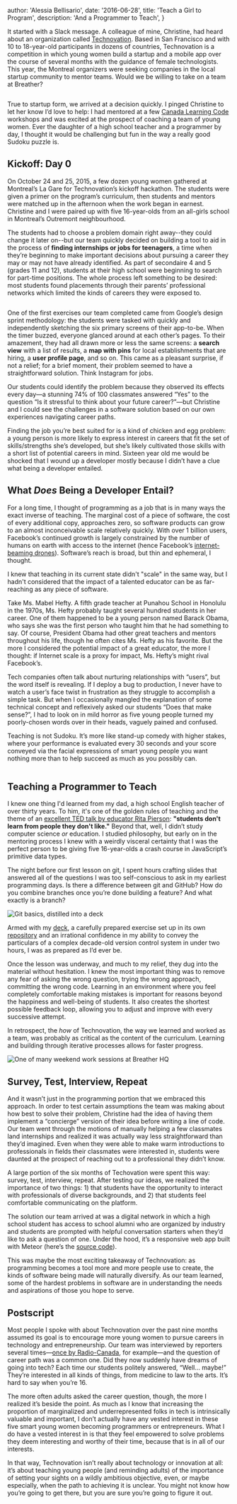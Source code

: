 
  author: 'Alessia Bellisario',
  date: '2016-06-28',
  title: 'Teach a Girl to Program',
  description: 'And a Programmer to Teach',
}


It started with a Slack message. A colleague of mine, Christine, had heard about an organization called [Technovation](https://technovationchallenge.org/). Based in San Francisco and with 10 to 18-year-old participants in dozens of countries, Technovation is a competition in which young women build a startup and a mobile app over the course of several months with the guidance of female technologists. This year, the Montreal organizers were seeking companies in the local startup community to mentor teams. Would we be willing to take on a team at Breather?

<Image src={slack} alt="" />

True to startup form, we arrived at a decision quickly. I pinged Christine to let her know I’d love to help: I had mentored at a few [Canada Learning Code](https://www.canadalearningcode.ca/) workshops and was excited at the prospect of coaching a team of young women. Ever the daughter of a high school teacher and a programmer by day, I thought it would be challenging but fun in the way a really good Sudoku puzzle is.

## Kickoff: Day 0

On October 24 and 25, 2015, a few dozen young women gathered at Montreal’s La Gare for Technovation’s kickoff hackathon. The students were given a primer on the program’s curriculum, then students and mentors were matched up in the afternoon when the work began in earnest. Christine and I were paired up with five 16-year-olds from an all-girls school in Montreal’s Outremont neighbourhood.

The students had to choose a problem domain right away--they could change it later on--but our team quickly decided on building a tool to aid in the process of **finding internships or jobs for teenagers**, a time when they’re beginning to make important decisions about pursuing a career they may or may not have already identified. As part of secondaire 4 and 5 (grades 11 and 12), students at their high school were beginning to search for part-time positions. The whole process left something to be desired: most students found placements through their parents’ professional networks which limited the kinds of careers they were exposed to.

<Image src={teamhackathon} alt="" />

One of the first exercises our team completed came from Google’s design sprint methodology: the students were tasked with quickly and independently sketching the six primary screens of their app-to-be. When the timer buzzed, everyone glanced around at each other’s pages. To their amazement, they had all drawn more or less the same screens: a **search view** with a list of results, a **map with pins** for local establishments that are hiring, a **user profile page**, and so on. This came as a pleasant surprise, if not a relief; for a brief moment, their problem seemed to have a straightforward solution. Think Instagram for jobs.

Our students could identify the problem because they observed its effects every day—a stunning 74% of 100 classmates answered “Yes” to the question “Is it stressful to think about your future career?”—but Christine and I could see the challenges in a software solution based on our own experiences navigating career paths.

Finding the job you’re best suited for is a kind of chicken and egg problem: a young person is more likely to express interest in careers that fit the set of skills/strengths she’s developed, but she’s likely cultivated those skills with a short list of potential careers in mind. Sixteen year old me would be shocked that I wound up a developer mostly because I didn’t have a clue what being a developer entailed.

## What _Does_ Being a Developer Entail?

For a long time, I thought of programming as a job that is in many ways the exact inverse of teaching. The marginal cost of a piece of software, the cost of every additional copy, approaches zero, so software products can grow to an almost inconceivable scale relatively quickly. With over 1 billion users, Facebook’s continued growth is largely constrained by the number of humans on earth with access to the internet (hence Facebook’s [internet-beaming drones](https://www.theguardian.com/technology/2015/jul/31/facebook-finishes-aquila-solar-powered-internet-drone-with-span-of-a-boeing-737)). Software’s reach is broad, but thin and ephemeral, I thought.

I knew that teaching in its current state didn't "scale" in the same way, but I hadn't considered that the impact of a talented educator can be as far-reaching as any piece of software.

Take Ms. Mabel Hefty. A fifth grade teacher at Punahou School in Honolulu in the 1970s, Ms. Hefty probably taught several hundred students in her career. One of them happened to be a young person named Barack Obama, who says she was the first person who taught him that he had something to say. Of course, President Obama had other great teachers and mentors throughout his life, though he often cites Ms. Hefty as his favorite. But the more I considered the potential impact of a great educator, the more I thought: if Internet scale is a proxy for impact, Ms. Hefty’s might rival Facebook’s.

Tech companies often talk about nurturing relationships with “users”, but the word itself is revealing. If I deploy a bug to production, I never have to watch a user’s face twist in frustration as they struggle to accomplish a simple task. But when I occasionally mangled the explanation of some technical concept and reflexively asked our students “Does that make sense?”, I had to look on in mild horror as five young people turned my poorly-chosen words over in their heads, vaguely pained and confused.

Teaching is not Sudoku. It’s more like stand-up comedy with higher stakes, where your performance is evaluated every 30 seconds and your score conveyed via the facial expressions of smart young people you want nothing more than to help succeed as much as you possibly can.

<Image src={goats} alt="" />

## Teaching a Programmer to Teach

I knew one thing I'd learned from my dad, a high school English teacher of over thirty years. To him, it's one of the golden rules of teaching and the theme of an [excellent TED talk by educator Rita Pierson](https://www.ted.com/talks/rita_pierson_every_kid_needs_a_champion?language=en#t-450445): **"students don't learn from people they don't like."** Beyond that, well, I didn’t study computer science _or_ education. I studied philosophy, but early on in the mentoring process I knew with a weirdly visceral certainty that I was the perfect person to be giving five 16-year-olds a crash course in JavaScript’s primitive data types.

The night before our first lesson on git, I spent hours crafting slides that answered all of the questions I was too self-conscious to ask in my earliest programming days. Is there a difference between git and GitHub? How do you combine branches once you’re done building a feature? And what exactly is a branch?

<Image src={introtogit} alt="Git basics, distilled into a deck" />

Armed with my [deck](https://github.com/alessbell/git_prez/blob/master/git.pdf), a carefully prepared exercise set up in its own [repository](https://github.com/futurenowteam/collaborative_writing) and an irrational confidence in my ability to convey the particulars of a complex decade-old version control system in under two hours, I was as prepared as I’d ever be.

Once the lesson was underway, and much to my relief, they dug into the material without hesitation. I knew the most important thing was to remove any fear of asking the wrong question, trying the wrong approach, committing the wrong code. Learning in an environment where you feel completely comfortable making mistakes is important for reasons beyond the happiness and well-being of students. It also creates the shortest possible feedback loop, allowing you to adjust and improve with every successive attempt.

In retrospect, the _how_ of Technovation, the way we learned and worked as a team, was probably as critical as the content of the curriculum. Learning and building through iterative processes allows for faster progress.

<Image
  src={saturdaywork}
  alt="One of many weekend work sessions at Breather HQ"
/>

## Survey, Test, Interview, Repeat

And it wasn’t just in the programming portion that we embraced this approach. In order to test certain assumptions the team was making about how best to solve their problem, Christine had the idea of having them implement a “concierge” version of their idea before writing a line of code. Our team went through the motions of manually helping a few classmates land internships and realized it was actually way less straightforward than they’d imagined. Even when they were able to make warm introductions to professionals in fields their classmates were interested in, students were daunted at the prospect of reaching out to a professional they didn’t know.

A large portion of the six months of Techovation were spent this way: survey, test, interview, repeat. After testing our ideas, we realized the importance of two things: 1) that students have the opportunity to interact with professionals of diverse backgrounds, and 2) that students feel comfortable communicating on the platform.

The solution our team arrived at was a digital network in which a high school student has access to school alumni who are organized by industry and students are prompted with helpful conversation starters when they’d like to ask a question of one. Under the hood, it’s a responsive web app built with Meteor (here’s the [source code](https://github.com/futurenowteam/futurenow.com)).

This was maybe the most exciting takeaway of Technovation: as programming becomes a tool more and more people use to create, the kinds of software being made will naturally diversify. As our team learned, some of the hardest problems in software are in understanding the needs and aspirations of those you hope to serve.

## Postscript

Most people I spoke with about Technovation over the past nine months assumed its goal is to encourage more young women to pursue careers in technology and entrepreneurship. Our team was interviewed by reporters several times—[once by Radio-Canada](http://ici.radio-canada.ca/emissions/la_sphere/2015-2016/chronique.asp?idChronique=406096), for example—and the question of career path was a common one. Did they now suddenly have dreams of going into tech? Each time our students politely answered, “Well… maybe!” They’re interested in all kinds of things, from medicine to law to the arts. It’s hard to say when you’re 16.

The more often adults asked the career question, though, the more I realized it’s beside the point. As much as I know that increasing the proportion of marginalized and underrepresented folks in tech is intrinsically valuable and important, I don’t actually have any vested interest in these five smart young women becoming programmers or entrepreneurs. What I do have a vested interest in is that they feel empowered to solve problems they deem interesting and worthy of their time, because that is in all of our interests.

In that way, Technovation isn’t really about technology or innovation at all: it’s about teaching young people (and reminding adults) of the importance of setting your sights on a wildly ambitious objective, even, or maybe especially, when the path to achieving it is unclear. You might not know how you’re going to get there, but you are sure you’re going to figure it out.
